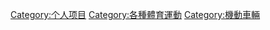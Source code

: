 {{Commons category|Motorsports}}

[[Category:个人项目|Category:个人项目]]
[[Category:各種體育運動|Category:各種體育運動]]
[[Category:機動車輛|Category:機動車輛]]